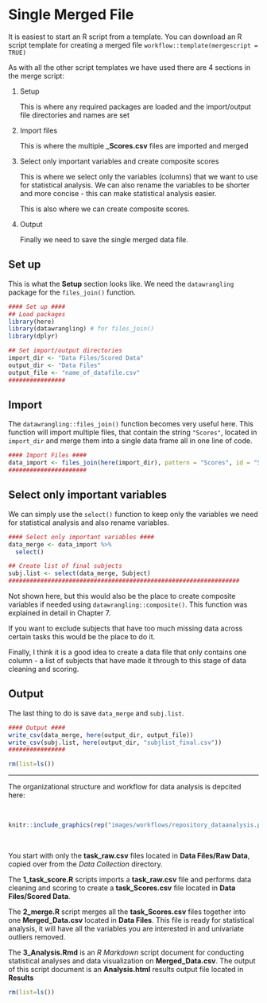 # Single Merged File

<link rel="stylesheet" href="https://use.fontawesome.com/releases/v5.8.1/css/all.css" integrity="sha384-50oBUHEmvpQ+1lW4y57PTFmhCaXp0ML5d60M1M7uH2+nqUivzIebhndOJK28anvf" crossorigin="anonymous">

It is easiest to start an R script from a template. You can download an R script template for creating a merged file `workflow::template(mergescript = TRUE)`

As with all the other script templates we have used there are 4 sections in the merge script:

1. Setup

    This is where any required packages are loaded and the import/output file directories and names are set
    
2. Import files

    This is where the multiple **\_Scores.csv** files are imported and merged
   
3. Select only important variables and create composite scores

    This is where we select only the variables (columns) that we want to use for statistical analysis. We can also rename the variables to be shorter and more concise - this can make statistical analysis easier. 
    
    This is also where we can create composite scores.
    
4. Output

    Finally we need to save the single merged data file.
    
## Set up

This is what the **Setup** section looks like. We need the `datawrangling` package for the `files_join()` function.

```r
#### Set up ####
## Load packages
library(here)
library(datawrangling) # for files_join()
library(dplyr)

## Set import/output directories
import_dir <- "Data Files/Scored Data"
output_dir <- "Data Files"
output_file <- "name_of_datafile.csv"
################
```

## Import

The `datawrangling::files_join()` function becomes very useful here. This function will import multiple files, that contain the string `"Scores"`, located in `import_dir` and merge them into a single data frame all in one line of code.

```r
#### Import Files ####
data_import <- files_join(here(import_dir), pattern = "Scores", id = "Subject")
######################
```

## Select only important variables

We can simply use the `select()` function to keep only the variables we need for statistical analysis and also rename variables. 

```r
#### Select only important variables ####
data_merge <- data_import %>%
  select()

## Create list of final subjects
subj.list <- select(data_merge, Subject)
#################################################################
```

Not shown here, but this would also be the place to create composite variables if needed using `datawrangling::composite()`. This function was explained in detail in Chapter 7.

If you want to exclude subjects that have too much missing data across certain tasks this would be the place to do it.

Finally, I think it is a good idea to create a data file that only contains one column - a list of subjects that have made it through to this stage of data cleaning and scoring.

## Output

The last thing to do is save `data_merge` and `subj.list`.

```r
#### Output ####
write_csv(data_merge, here(output_dir, output_file))
write_csv(subj.list, here(output_dir, "subjlist_final.csv"))
################

rm(list=ls())
```

----

The organizational structure and workflow for data analysis is depcited here:

<br>
```r
knitr::include_graphics(rep("images/workflows/repository_dataanalysis.png"))
```
<br>

You start with only the **task_raw.csv** files located in **Data Files/Raw Data**, copied over from the *Data Collection* directory. 

The **1_task_score.R** scripts imports a **task_raw.csv** file and performs data cleaning and scoring to create a **task_Scores.csv** file located in **Data Files/Scored Data**.

The **2_merge.R** script merges all the **task_Scores.csv** files together into one **Merged_Data.csv** located in **Data Files**. This file is ready for statistical analysis, it will have all the variables you are interested in and univariate outliers removed.

The **3_Analysis.Rmd** is an *R Markdown* script document for conducting statistical analyses and data visualization on **Merged_Data.csv**. The output of this script document is an **Analysis.html** results output file located in **Results**


```r
rm(list=ls())
```


